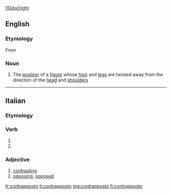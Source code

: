 [[file:David_von_Michelangelo.jpg|150px|right]]
==English==
{{wikipedia}}
===Etymology===
From {{etyl|it}}

===Noun===
{{en-noun|-}}

#{{arts}} The [[position]] of a [[figure]] whose [[hip]]s and [[leg]]s are twisted away from the direction of the [[head]] and [[shoulder]]s

----
==Italian==

===Etymology===
{{prefix|contra|posto|lang=it}}

===Verb===
{{it-pp|contrappost}}

# {{past participle of|[[contrapporre]]|lang=Italian}}
# {{past participle of|[[contrapporsi]]|lang=Italian}}

===Adjective===
{{it-adj|contrappost}}

# [[contrasting]]
# [[opposing]], [[opposed]]

[[fr:contrapposto]]
[[it:contrapposto]]
[[mg:contrapposto]]
[[fi:contrapposto]]